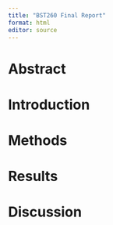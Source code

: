 ```yaml
---
title: "BST260 Final Report"
format: html
editor: source
---
```


# Abstract

# Introduction

# Methods

# Results

# Discussion


